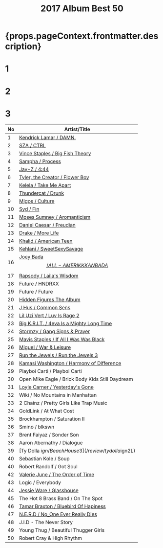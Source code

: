 ﻿---
title: 2017 Album Best 50
tabs: ['2019', '2018', '2017', '2016']
description: 2017 Black Music Album Best 50 by planet.ky
keywords: '2017, album best 50, CD best 50, black music, Hip-Hop, Rap, Soul, R&B'
---


<h1> {props.pageContext.frontmatter.description} </h1>

<Row>
<Column colMd={3} colLg={3} noGutterMdLeft>
<h1>1</h1>
<Review1 />
</Column>
<Column colMd={3} colLg={3} noGutterMdLeft>
<h1>2</h1>
<Review2 />
</Column>
<Column colMd={3} colLg={3} noGutterMdLeft>
<h1>3</h1>
<Review3 />
</Column>
</Row>

| No  | Artist/Title                                                               | 
| --  | -------------------------------------------------------------------------- | 
| 1	  |[Kendrick Lamar / DAMN.](/review/kendricklamar5L)	                       |
| 2	  |[SZA / CTRL](/review/sza1L)	                                               |
| 3	  |[Vince Staples / Big Fish Theory](/review/vincestaples3L)	               |
| 4	  |[Sampha / Process](http://planetky.com/sampha1.htm)	                       |
| 5	  |[Jay-Z / 4:44](/review/jayz12L)	                                           |
| 6	  |[Tyler, the Creator / Flower Boy](/review/tyler3L)	                       |
| 7	  |[Kelela / Take Me Apart](/review/kelela2L)	                               |
| 8	  |[Thundercat / Drunk](http://planetky.com/thundercat1.htm)	               |
| 9	  |[Migos / Culture](/review/migos1)	                                       |
| 10  |[Syd / Fin](/review/syd1L)	                                               |
| 11  |[Moses Sumney / Aromanticism](/review/mosessumney1L)	                       |
| 12  |[Daniel Caesar / Freudian](/review/danielcaesar1L)	                       |
| 13  |[Drake / More Life](/review/drake7L)	                                       |
| 14  |[Khalid / American Teen](/review/khalid1L)	                               |
| 15  |[Kehlani / SweetSexySavage](/review/kehlani1L)	                           |
| 16  |[Joey Bada$$ / ALL-AMERIKKKAN BADA$$](http://planetky.com/joeybadass2.htm)  |
| 17  |[Rapsody / Laila's Wisdom](/review/rapsody1L)	                           |
| 18  |[Future / HNDRXX	](/review/future4L)	                                       |
| 19  |	Future / Future						                                       |
| 20  |[Hidden Figures The Album](http://planetky.com/hiddenfigures.htm)	       |
| 21  |[J Hus / Common Sens](/review/jhus1L)	                                   |
| 22  |[Lil Uzi Vert / Luv Is Rage 2](/review/liluzivert1L)	                       |
| 23  |[Big K.R.I.T. / 4eva Is a Mighty Long Time](/review/bigkrit3L)	           |
| 24  |[Stormzy / Gang Signs & Prayer](/review/stormzy1L)	                       |
| 25  |[Mavis Staples / If All I Was Was Black](/review/mavisstaples4L)	           |
| 26  |[Miguel / War & Leisure](/review/miguel3L)	                               |
| 27  |[Run the Jewels / Run the Jewels 3](/review/runthejewels3L)                 |
| 28  |[Kamasi Washington / Harmony of Difference](/review/kamasiwashington2L)     |
| 29  |	Playboi Carti / Playboi Carti						                       |
| 30  |	Open Mike Eagle / Brick Body Kids Still Daydream						   |
| 31  |[Loyle Carner / Yesterday's Gone](/review/loylecarner1L)	                   |
| 32  |	Wiki / No Mountains in Manhattan						                   |
| 33  |	2 Chainz / Pretty Girls Like Trap Music						               |
| 34  |	GoldLink / At What Cost						                               |
| 35  |	Brockhampton / Saturation II						                       |
| 36  |	Smino / blkswn						                                       |
| 37  |	Brent Faiyaz / Sonder Son						                           |
| 38  |	Aaron Abernathy / Dialogue						                           |
| 39  |[Ty Dolla $ign / Beach House 3](/review/tydolla$ign2L)	                   |
| 40  |	Sebastian Kole / Soup						                               |
| 40  |	Robert Randolf / Got Soul						                           |
| 42  |[Valerie June / The Order of Time](http://planetky.com/valeriejune1.htm)	   |
| 43  |	Logic / Everybody			                                               |
| 44  |[Jessie Ware / Glasshouse](/review/jessieware3L)	                           |
| 45  |	The Hot 8 Brass Band / On The Spot						                   |
| 46  |[Tamar Braxton / Bluebird Of Hapiness](/review/tamarbraxton3L)	           |
| 47  |[N.E.R.D / No_One Ever Really Dies](/review/nerd3L)	                       |
| 48  |	J.I.D - The Never Story						                               |
| 49  |	Young Thug / Beautiful Thugger Girls						               |
| 50  |	Robert Cray & High Rhythm						                           | 